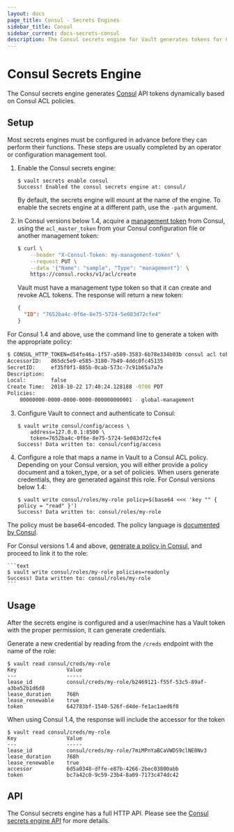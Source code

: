 ```yaml
---
layout: docs
page_title: Consul - Secrets Engines
sidebar_title: Consul
sidebar_current: docs-secrets-consul
description: The Consul secrets engine for Vault generates tokens for Consul dynamically.
---
```


# Consul Secrets Engine

The Consul secrets engine generates [Consul](https://www.consul.io) API tokens
dynamically based on Consul ACL policies.

## Setup

Most secrets engines must be configured in advance before they can perform their
functions. These steps are usually completed by an operator or configuration
management tool.

1. Enable the Consul secrets engine:

    ```text
    $ vault secrets enable consul
    Success! Enabled the consul secrets engine at: consul/
    ```

    By default, the secrets engine will mount at the name of the engine. To
    enable the secrets engine at a different path, use the `-path` argument.

2. In Consul versions below 1.4, acquire a [management token][consul-mgmt-token] from Consul, using the
`acl_master_token` from your Consul configuration file or another management
token:

    ```sh
    $ curl \
        --header "X-Consul-Token: my-management-token" \
        --request PUT \
        --data '{"Name": "sample", "Type": "management"}' \
        https://consul.rocks/v1/acl/create
    ```

    Vault must have a management type token so that it can create and revoke ACL
    tokens. The response will return a new token:

    ```json
    {
      "ID": "7652ba4c-0f6e-8e75-5724-5e083d72cfe4"
    }
    ```
For Consul 1.4 and above, use the command line to generate a token with the appropriate policy:

   ```sh
   $ CONSUL_HTTP_TOKEN=d54fe46a-1f57-a589-3583-6b78e334b03b consul acl token create -policy-name=global-management
   AccessorID:   865dc5e9-e585-3180-7b49-4ddc0fc45135
   SecretID:     ef35f0f1-885b-0cab-573c-7c91b65a7a7e
   Description:
   Local:        false
   Create Time:  2018-10-22 17:40:24.128188 -0700 PDT
   Policies:
       00000000-0000-0000-0000-000000000001 - global-management
   ```

3. Configure Vault to connect and authenticate to Consul:

    ```text
    $ vault write consul/config/access \
        address=127.0.0.1:8500 \
        token=7652ba4c-0f6e-8e75-5724-5e083d72cfe4
    Success! Data written to: consul/config/access
    ```

4. Configure a role that maps a name in Vault to a Consul ACL policy. Depending on your Consul version, 
you will either provide a policy document and a token_type, or a set of policies.
When users generate credentials, they are generated against this role. For Consul versions below 1.4:

    ```text
    $ vault write consul/roles/my-role policy=$(base64 <<< 'key "" { policy = "read" }')
    Success! Data written to: consul/roles/my-role
    ```
The policy must be base64-encoded. The policy language is [documented by Consul](https://www.consul.io/docs/internals/acl.html).

For Consul versions 1.4 and above, [generate a policy in Consul](https://www.consul.io/docs/guides/acl.html), and proceed to link it to the role:

    ```text
    $ vault write consul/roles/my-role policies=readonly
    Success! Data written to: consul/roles/my-role
    ```

## Usage

After the secrets engine is configured and a user/machine has a Vault token with
the proper permission, it can generate credentials.

Generate a new credential by reading from the `/creds` endpoint with the name
of the role:

```text
$ vault read consul/creds/my-role
Key                Value
---                -----
lease_id           consul/creds/my-role/b2469121-f55f-53c5-89af-a3ba52b1d6d8
lease_duration     768h
lease_renewable    true
token              642783bf-1540-526f-d4de-fe1ac1aed6f0
```

When using Consul 1.4, the response will include the accessor for the token

```text
$ vault read consul/creds/my-role
Key                Value
---                -----
lease_id           consul/creds/my-role/7miMPnYaBCaVWDS9clNE0Nv3
lease_duration     768h
lease_renewable    true
accessor           6d5a0348-dffe-e87b-4266-2bec03800abb
token              bc7a42c0-9c59-23b4-8a09-7173c474dc42
```
## API

The Consul secrets engine has a full HTTP API. Please see the
[Consul secrets engine API](/api/secret/consul/index.html) for more
details.

[consul-mgmt-token]: https://www.consul.io/docs/agent/http/acl.html#acl_create
